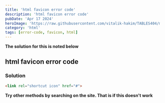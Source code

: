 ---
title: 'html favicon error code'
description: 'html favicon error code'
pubDate: 'Apr 17 2024'
heroImage: 'https://raw.githubusercontent.com/vitalik-hakim/TABLES404/main/error_b/HTML.png'
category: 'html'
tags: [error-code, favicon, html]
---

**The solution for this is noted below**

## html favicon error code

### Solution

```html
<link rel="shortcut icon" href="#">
```
**Try other methods by searching on the site. That is if this doesn't work**
